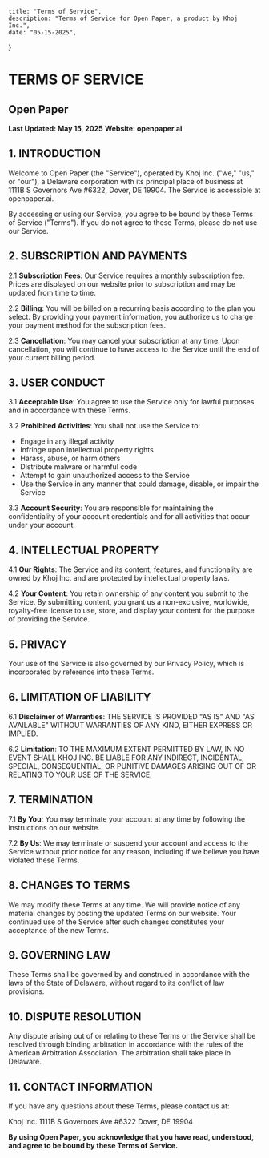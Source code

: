     title: "Terms of Service",
    description: "Terms of Service for Open Paper, a product by Khoj Inc.",
    date: "05-15-2025",
}

# TERMS OF SERVICE

## Open Paper

**Last Updated: May 15, 2025**
**Website: openpaper.ai**

## 1. INTRODUCTION

Welcome to Open Paper (the "Service"), operated by Khoj Inc. ("we," "us," or "our"), a Delaware corporation with its principal place of business at 1111B S Governors Ave #6322, Dover, DE 19904. The Service is accessible at openpaper.ai.

By accessing or using our Service, you agree to be bound by these Terms of Service ("Terms"). If you do not agree to these Terms, please do not use our Service.

## 2. SUBSCRIPTION AND PAYMENTS

2.1 **Subscription Fees**: Our Service requires a monthly subscription fee. Prices are displayed on our website prior to subscription and may be updated from time to time.

2.2 **Billing**: You will be billed on a recurring basis according to the plan you select. By providing your payment information, you authorize us to charge your payment method for the subscription fees.

2.3 **Cancellation**: You may cancel your subscription at any time. Upon cancellation, you will continue to have access to the Service until the end of your current billing period.

## 3. USER CONDUCT

3.1 **Acceptable Use**: You agree to use the Service only for lawful purposes and in accordance with these Terms.

3.2 **Prohibited Activities**: You shall not use the Service to:
- Engage in any illegal activity
- Infringe upon intellectual property rights
- Harass, abuse, or harm others
- Distribute malware or harmful code
- Attempt to gain unauthorized access to the Service
- Use the Service in any manner that could damage, disable, or impair the Service

3.3 **Account Security**: You are responsible for maintaining the confidentiality of your account credentials and for all activities that occur under your account.

## 4. INTELLECTUAL PROPERTY

4.1 **Our Rights**: The Service and its content, features, and functionality are owned by Khoj Inc. and are protected by intellectual property laws.

4.2 **Your Content**: You retain ownership of any content you submit to the Service. By submitting content, you grant us a non-exclusive, worldwide, royalty-free license to use, store, and display your content for the purpose of providing the Service.

## 5. PRIVACY

Your use of the Service is also governed by our Privacy Policy, which is incorporated by reference into these Terms.

## 6. LIMITATION OF LIABILITY

6.1 **Disclaimer of Warranties**: THE SERVICE IS PROVIDED "AS IS" AND "AS AVAILABLE" WITHOUT WARRANTIES OF ANY KIND, EITHER EXPRESS OR IMPLIED.

6.2 **Limitation**: TO THE MAXIMUM EXTENT PERMITTED BY LAW, IN NO EVENT SHALL KHOJ INC. BE LIABLE FOR ANY INDIRECT, INCIDENTAL, SPECIAL, CONSEQUENTIAL, OR PUNITIVE DAMAGES ARISING OUT OF OR RELATING TO YOUR USE OF THE SERVICE.

## 7. TERMINATION

7.1 **By You**: You may terminate your account at any time by following the instructions on our website.

7.2 **By Us**: We may terminate or suspend your account and access to the Service without prior notice for any reason, including if we believe you have violated these Terms.

## 8. CHANGES TO TERMS

We may modify these Terms at any time. We will provide notice of any material changes by posting the updated Terms on our website. Your continued use of the Service after such changes constitutes your acceptance of the new Terms.

## 9. GOVERNING LAW

These Terms shall be governed by and construed in accordance with the laws of the State of Delaware, without regard to its conflict of law provisions.

## 10. DISPUTE RESOLUTION

Any dispute arising out of or relating to these Terms or the Service shall be resolved through binding arbitration in accordance with the rules of the American Arbitration Association. The arbitration shall take place in Delaware.

## 11. CONTACT INFORMATION

If you have any questions about these Terms, please contact us at:

Khoj Inc.
1111B S Governors Ave #6322
Dover, DE 19904

**By using Open Paper, you acknowledge that you have read, understood, and agree to be bound by these Terms of Service.**
